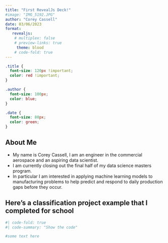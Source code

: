 ```yaml
---
title: "First RevealJs Deck!"
#image: "IMG_5192.JPG"
author: "Corey Cassell"
date: 03/06/2023
format: 
   revealjs: 
    # multiplex: false
    # preview-links: true
     theme: blood
    # code-fold: true
---
```


```css

.title {
  font-size: 120px !important;
  color: red !important;
}

.author {
  font-size: 100px;
  color: blue;
}

.date {
  font-size: 80px;
  color: green;
}

```

## About Me

- My name is Corey Cassell, I am an engineer in the commercial aerospace and an aspiring data scientist.
- I am currently closing out the final half of my data science masters program.
- In particular I am interested in applying machine learning models to manufacturing problems to help predict and respond to daily production gaps before they occur. 

## Here's a classification project example that I completed for school
```r
#| code-fold: true
#| code-summary: "Show the code"

#some text here 
```




